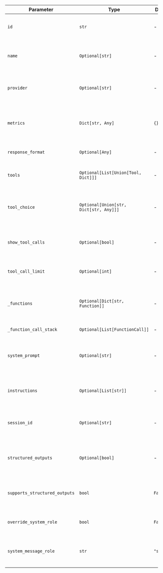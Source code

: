 | Parameter                     | Type                                   | Default    | Description                                                    |
| ----------------------------- | -------------------------------------- | ---------- | -------------------------------------------------------------- |
| `id`                          | `str`                                  | -          | ID of the model to use. Alias: "model"                         |
| `name`                        | `Optional[str]`                        | -     | Name for this Model. Not sent to the Model API.                |
| `provider`                    | `Optional[str]`                        | -     | Provider for this Model. Not sent to the Model API.            |
| `metrics`                     | `Dict[str, Any]`                       | `{}`       | Metrics collected for this Model. Not sent to the Model API.   |
| `response_format`             | `Optional[Any]`                        | -     | Format of the response.                                        |
| `tools`                       | `Optional[List[Union[Tool, Dict]]]`    | -     | A list of tools provided to the Model.                         |
| `tool_choice`                 | `Optional[Union[str, Dict[str, Any]]]` | -     | Controls which (if any) function is called by the model.       |
| `show_tool_calls`             | `Optional[bool]`                       | -     | If True, shows function calls in the response.                 |
| `tool_call_limit`             | `Optional[int]`                        | -     | Maximum number of tool calls allowed.                          |
| `_functions`                  | `Optional[Dict[str, Function]]`        | -     | Functions extracted from the tools. Not sent to the Model API. |
| `_function_call_stack`        | `Optional[List[FunctionCall]]`         | -     | Function call stack.                                           |
| `system_prompt`               | `Optional[str]`                        | -     | System prompt from the model added to the Agent.               |
| `instructions`                | `Optional[List[str]]`                  | -     | Instructions from the model added to the Agent.                |
| `session_id`                  | `Optional[str]`                        | -     | Session ID of the calling Agent or Workflow.                   |
| `structured_outputs`          | `Optional[bool]`                       | -     | Whether to use the structured outputs with this Model.         |
| `supports_structured_outputs` | `bool`                                 | `False`    | Whether the model supports structured outputs.                 |
| `override_system_role`        | `bool`                                 | `False`    | Whether to override the system role.                           |
| `system_message_role`         | `str`                                  | `"system"` | The role to map the system message to.                         |
